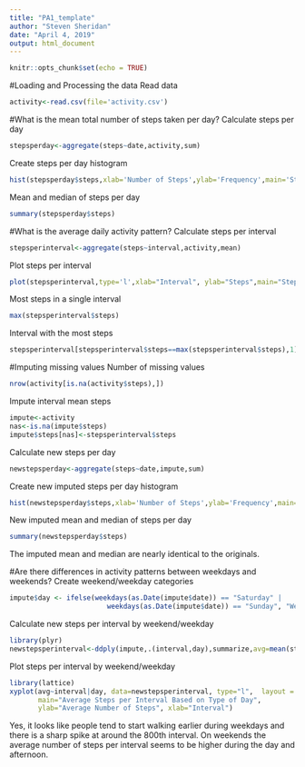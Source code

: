 ---
title: "PA1_template"
author: "Steven Sheridan"
date: "April 4, 2019"
output: html_document
---

```{r setup, include=FALSE}
knitr::opts_chunk$set(echo = TRUE)
```

#Loading and Processing the data
Read data
```{r}
activity<-read.csv(file='activity.csv')
```

#What is the mean total number of steps taken per day?
Calculate steps per day
```{r}
stepsperday<-aggregate(steps~date,activity,sum)
```

Create steps per day histogram
```{r}
hist(stepsperday$steps,xlab='Number of Steps',ylab='Frequency',main='Steps per Day')
```

Mean and median of steps per day
```{r}
summary(stepsperday$steps)
```

#What is the average daily activity pattern?
Calculate steps per interval
```{r}
stepsperinterval<-aggregate(steps~interval,activity,mean)
```

Plot steps per interval
```{r}
plot(stepsperinterval,type='l',xlab="Interval", ylab="Steps",main="Steps per Interval")
```

Most steps in a single interval
```{r}
max(stepsperinterval$steps)
```
Interval with the most steps
```{r}
stepsperinterval[stepsperinterval$steps==max(stepsperinterval$steps),1]
```

#Imputing missing values
Number of missing values
```{r}
nrow(activity[is.na(activity$steps),])
```

Impute interval mean steps
```{r}
impute<-activity
nas<-is.na(impute$steps)
impute$steps[nas]<-stepsperinterval$steps
```

Calculate new steps per day
```{r}
newstepsperday<-aggregate(steps~date,impute,sum)
```

Create new imputed steps per day histogram
```{r}
hist(newstepsperday$steps,xlab='Number of Steps',ylab='Frequency',main='Steps per Day')
```

New imputed mean and median of steps per day
```{r}
summary(newstepsperday$steps)
```
The imputed mean and median are nearly identical to the originals.

#Are there differences in activity patterns between weekdays and weekends?
Create weekend/weekday categories
```{r}
impute$day <- ifelse(weekdays(as.Date(impute$date)) == "Saturday" | 
                        weekdays(as.Date(impute$date)) == "Sunday", "Weekend", "Weekday")
```

Calculate new steps per interval by weekend/weekday
```{r}
library(plyr)
newstepsperinterval<-ddply(impute,.(interval,day),summarize,avg=mean(steps))
```

Plot steps per interval by weekend/weekday
```{r}
library(lattice)
xyplot(avg~interval|day, data=newstepsperinterval, type="l",  layout = c(1,2),
       main="Average Steps per Interval Based on Type of Day", 
       ylab="Average Number of Steps", xlab="Interval")
```
Yes, it looks like people tend to start walking earlier during weekdays and there is a sharp spike at around the 800th interval. On weekends the average number of steps per interval seems to be higher during the day and afternoon.